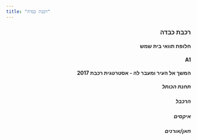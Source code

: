 ```yaml
---
title: "רכבת כבדה"
---
```

::: {dir="rtl"}
### רכבת כבדה

#### חלופת תוואי בית שמש

#### A1

#### המשך אל העיר ומעבר לה - אסטרטגית רכבת 2017

##### תחנת הכותל

##### הרכבל

##### איקסים

##### חאן/אורנים
:::